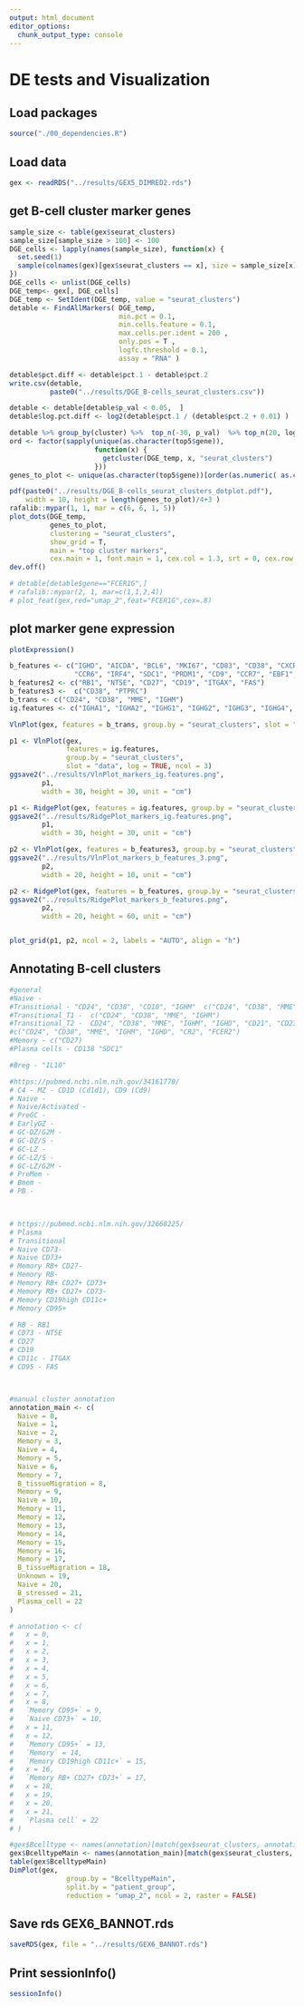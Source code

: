 ```yaml
---
output: html_document
editor_options: 
  chunk_output_type: console
---
```



# DE tests and Visualization {#DE-tests}
## Load packages

```r

source("./00_dependencies.R")

```


## Load data

```r

gex <- readRDS("../results/GEX5_DIMRED2.rds")

```


## get B-cell cluster marker genes

```r

sample_size <- table(gex$seurat_clusters)
sample_size[sample_size > 100] <- 100
DGE_cells <- lapply(names(sample_size), function(x) {
  set.seed(1)
  sample(colnames(gex)[gex$seurat_clusters == x], size = sample_size[x])
})
DGE_cells <- unlist(DGE_cells)
DGE_temp<- gex[, DGE_cells]
DGE_temp <- SetIdent(DGE_temp, value = "seurat_clusters")
detable <- FindAllMarkers( DGE_temp, 
                           min.pct = 0.1, 
                           min.cells.feature = 0.1, 
                           max.cells.per.ident = 200 , 
                           only.pos = T , 
                           logfc.threshold = 0.1, 
                           assay = "RNA" )

detable$pct.diff <- detable$pct.1 - detable$pct.2
write.csv(detable, 
          paste0("../results/DGE_B-cells_seurat_clusters.csv"))

detable <- detable[detable$p_val < 0.05,  ]
detable$log.pct.diff <- log2(detable$pct.1 / (detable$pct.2 + 0.01) )

detable %>% group_by(cluster) %>%  top_n(-30, p_val)  %>% top_n(20, log.pct.diff) -> top5
ord <- factor(sapply(unique(as.character(top5$gene)),
                     function(x) {
                       getcluster(DGE_temp, x, "seurat_clusters")
                     }))
genes_to_plot <- unique(as.character(top5$gene))[order(as.numeric( as.character(ord) ))]

pdf(paste0("../results/DGE_B-cells_seurat_clusters_dotplot.pdf"), 
    width = 10, height = length(genes_to_plot)/4+3 )
rafalib::mypar(1, 1, mar = c(6, 6, 1, 5))
plot_dots(DGE_temp, 
          genes_to_plot, 
          clustering = "seurat_clusters", 
          show_grid = T, 
          main = "top cluster markers", 
          cex.main = 1, font.main = 1, cex.col = 1.3, srt = 0, cex.row = 1.3)
dev.off()

# detable[detable$gene=="FCER1G",]
# rafalib::mypar(2, 1, mar=c(1,1,2,4))
# plot_feat(gex,red="umap_2",feat="FCER1G",cex=.8)


```

## plot marker gene expression

```r

plotExpression()

b_features <- c("IGHD", "AICDA", "BCL6", "MKI67", "CD83", "CD38", "CXCR4", "LY6D", "CD1D", "FOXO1", 
                "CCR6", "IRF4", "SDC1", "PRDM1", "CD9", "CCR7", "EBF1", "CD74", "NR4A1" , "SLPI", "SDC1")
b_features2 <- c("RB1", "NT5E", "CD27", "CD19", "ITGAX", "FAS")
b_features3 <-  c("CD38", "PTPRC")
b_trans <- c("CD24", "CD38", "MME", "IGHM")
ig.features <- c("IGHA1", "IGHA2", "IGHG1", "IGHG2", "IGHG3", "IGHG4",  "IGHD", "IGHE", "IGHM")

VlnPlot(gex, features = b_trans, group.by = "seurat_clusters", slot = "data", log = TRUE, ncol = 4)

p1 <- VlnPlot(gex, 
              features = ig.features, 
              group.by = "seurat_clusters", 
              slot = "data", log = TRUE, ncol = 3)
ggsave2("../results/VlnPlot_markers_ig.features.png", 
        p1, 
        width = 30, height = 30, unit = "cm")

p1 <- RidgePlot(gex, features = ig.features, group.by = "seurat_clusters", slot = "data", log = TRUE, ncol = 3)
ggsave2("../results/RidgePlot_markers_ig.features.png", 
        p1, 
        width = 30, height = 30, unit = "cm")

p2 <- VlnPlot(gex, features = b_features3, group.by = "seurat_clusters", slot = "data", log = FALSE, ncol = 3)
ggsave2("../results/VlnPlot_markers_b_features_3.png", 
        p2, 
        width = 20, height = 10, unit = "cm")

p2 <- RidgePlot(gex, features = b_features, group.by = "seurat_clusters", slot = "data", log = TRUE, ncol = 3)
ggsave2("../results/RidgePlot_markers_b_features.png", 
        p2, 
        width = 20, height = 60, unit = "cm")


plot_grid(p1, p2, ncol = 2, labels = "AUTO", align = "h")
```


## Annotating B-cell clusters 

```r

#general
#Naive - 
#Transitional - "CD24", "CD38", "CD10", "IGHM"  c("CD24", "CD38", "MME", "IGHM")
#Transitional_T1 -  c("CD24", "CD38", "MME", "IGHM")
#Transitional_T2 -  CD24", "CD38", "MME", "IGHM", "IGHD", "CD21", "CD23" 
#c("CD24", "CD38", "MME", "IGHM", "IGHD", "CR2", "FCER2")
#Memory - c("CD27)
#Plasma cells - CD138 "SDC1"

#Breg - "IL10"

#https://pubmed.ncbi.nlm.nih.gov/34161770/
# C4 - MZ - CD1D (Cd1d1), CD9 (Cd9)
# Naive - 
# Naive/Activated - 
# PreGC - 
# EarlyGZ - 
# GC-DZ/G2M - 
# GC-DZ/S - 
# GC-LZ - 
# GC-LZ/S - 
# GC-LZ/G2M - 
# PreMem - 
# Bmem - 
# PB - 


 
# https://pubmed.ncbi.nlm.nih.gov/32668225/
# Plasma
# Transitional
# Naive CD73-
# Naive CD73+
# Memory RB+ CD27-
# Memory RB-
# Memory RB+ CD27+ CD73+
# Memory RB+ CD27+ CD73-
# Memory CD19high CD11c+
# Memory CD95+

# RB - RB1
# CD73 - NT5E
# CD27
# CD19
# CD11c - ITGAX
# CD95 - FAS



#manual cluster annotation
annotation_main <- c(
  Naive = 0,
  Naive = 1,
  Naive = 2,
  Memory = 3,
  Naive = 4,
  Memory = 5,
  Naive = 6,
  Memory = 7,
  B_tissueMigration = 8,
  Memory = 9,
  Naive = 10,
  Memory = 11,
  Memory = 12,
  Memory = 13,
  Memory = 14,
  Memory = 15,
  Memory = 16,
  Memory = 17,
  B_tissueMigration = 18,
  Unknown = 19,
  Naive = 20,
  B_stressed = 21,
  Plasma_cell = 22
)

# annotation <- c(
#   x = 0,
#   x = 1,
#   x = 2,
#   x = 3,
#   x = 4,
#   x = 5,
#   x = 6,
#   x = 7,
#   x = 8,
#   `Memory CD95+` = 9,
#   `Naive CD73+` = 10,
#   x = 11,
#   x = 12,
#   `Memory CD95+` = 13,
#   `Memory` = 14,
#   `Memory CD19high CD11c+` = 15,
#   x = 16,
#   `Memory RB+ CD27+ CD73+` = 17,
#   x = 18,
#   x = 19,
#   x = 20,
#   x = 21,
#   `Plasma cell` = 22
# )

#gex$Bcelltype <- names(annotation)[match(gex$seurat_clusters, annotation)] 
gex$BcelltypeMain <- names(annotation_main)[match(gex$seurat_clusters, annotation_main)] 
table(gex$BcelltypeMain)
DimPlot(gex, 
              group.by = "BcelltypeMain", 
              split.by = "patient_group", 
              reduction = "umap_2", ncol = 2, raster = FALSE) 


```


## Save rds GEX6_BANNOT.rds

```r

saveRDS(gex, file = "../results/GEX6_BANNOT.rds")

```


## Print sessionInfo()

```r

sessionInfo()

```



